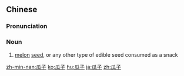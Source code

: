 ==Chinese==
{{zh-forms}}

===Pronunciation===
{{zh-pron
|m=guāzǐ,er=y
|c=gwaa1 zi2
|mn=ke-chí/koe-chí
|cat=n
}}

===Noun===
{{zh-noun}}

# [[melon]] [[seed]], or any other type of edible seed consumed as a snack {{zh-mw|m:粒|m:顆}}
#: {{zh-x|嗑 瓜子|to eat '''melon seeds'''}}

{{zh-cat|Intermediate}}

[[zh-min-nan:瓜子]]
[[ko:瓜子]]
[[hu:瓜子]]
[[ja:瓜子]]
[[zh:瓜子]]